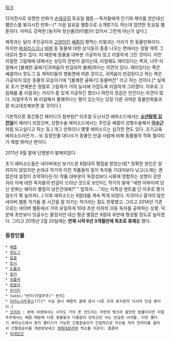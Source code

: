 
[http://comic.naver.com/webtoon/list.nhn?titleId=51007 링크]

12지전사로 유명한 만화가 [[손태규]]의 토요일 웹툰.--독자들에게 인기와 재미를 얻은대신 밸런스를 붕괴시킨 만화--[* 가끔 일요일 웹툰으로 소개받기도 하는데 엄연한 토요일 웹툰이다. 아마도 강력한 [놓지마 정신줄|라이벌]이 있어서 그런게 아닌가 싶다.]

제목과는 달리 주인공이자 [[고양이]]인 [[쌔콤]]이 짱먹는 리얼과는 거리가 먼 동물만화이다. 하지만 [[바실리스크]]나 [[비버]] 등 동물에 대한 상식등이 종종 나오는 면에서는 정말 제목 그대로라 할수 있다. 이 때문에 동물을 대부분 가공하지 않고 리얼하게 그린 것이다. 이런 리얼한 그림체에 대해서는 상당히 찬반이 갈리는데, 리얼해도 재미있다는 쪽과, 너무 리얼해서 [불쾌한 골짜기|귀여움이 반감되어 불쾌]하다는 의견이 있다. 재미있다는 쪽은 쌔콤이나 핫도그 등 캐릭터들의 행동면에 따른 것이고, 귀여움이 반감된다고 하는 쪽은 가공되지 않은 동물의 모습이기에 "[불쾌한 골짜기] 동물버전" 라고 하는 것이다.[* 실제로 초기 연재분은 정말로 그림체가 거의 실사에 가깝도록 리얼하게 그려졌다. 이후로 그림체를 좀 리얼과는 거리가 좀 있게 가공하긴 했으나 여전히 정감은 안간다는 의견이 많다. 리얼주주가 왜 리얼해서 불쾌하다는 평이 있는지는 당장 다른 귀여운 동물만화들과 잘 비교대조해보면 알 것이다.]

기본적으론 중간중간 패러디가 첨부된[* 타조알 도난사건 에피소드에서는 '''[[소년탐정 김전일]]'''이 패러디 되었으며, 성형수술 에피소드에서는 주인공 쌔콤이 성형수술해서 '''[[이수근]]'''처럼 되고싶다고 하는 등.] 개그 만화이나 몇몇 애피소드는 심각한 면도 있다. 조기교육 에피소드라든가... 또 등장인물 대다수가 동물인 만큼 사람에 비해 동물들의 작화 퀄리티가 제법 뛰어난 편이다.

2011년 9월 말에 단행본이 발매되었다. 

초기 에피소드들은 네이버에선 보기드문 8점대의 평점을 받았는데[* 정확한 원인은 알려지지 않았지만 손태규 작가의 이전 작품들의 질이 독자들 기대치보다 낮고(소재는 괜찮은데 설정이 조악하다든가) 작품 대부분이 독창성보다 시류에 영합하는 성향이 강한지라 이에 대한 독자들의 반감이 드러난 것으로 보인다], 작가의 말에 "세현 아부이여 당신 만화는 왜이리 별점이 낮은건데예?" " 밥묵자....."라는 자폭성 멘트를 단 이후로 평가점수가 확 높아져(...) 이후 에피소드는 9점대를 계속 찍게 되었다. 지각이나 결석이 많은 네이버 웹툰 작가들 중 시간을 잘 지키는 작가라는 점도 한몫했고. 그리고 2014년 기준으로는 네이버 웹툰에서 거의 유일하게 10대 초반 이하의 아동 독자를 공략하는 상황. 덕분에 초반보다 덧글수는 줄었지만 대신 평균 별점은 9점대 후반에 형성될 정도로 높아졌다. 그리고 2015년 2월 20일에는 '''연재 시작 6년 3개월만에 최초로 휴재'''를 했다.

=== 등장인물 ===
 * [[쌔콤]]
 * [[핫도그]]
 * [[달콤]]
 * [[토시]]
 * [[도톰이]]
 * [[핑키(리얼주주)|핑키]]
 * [[쉬틀러]]
 * [[흰둥이]]
 * [[두더지]]
 * [wiki:"반지(리얼주주)" 반지]
 * [[티라노사우루스]](?)[* 사실 잠시 쌔콤의 꿈에 잠시 나온 것과 표지판의 낙서의 언급 뿐이다.]
 * [[코끼리]] : 본레 야생에서는 사자도 거의 못 건드리는 자연의 탱크라 할만한 동물이지만 리얼주주에서는 쌔콤 때문에 다른 동물들과 다름없이 당하고만 사는 안습한 녀석들. 다만 줄타기 에피소드에서 혼자 줄타기가 가능한 긴팔원숭이가 간접적으로 자신을 까자 잔머리를 굴려서 긴팔원숭이를 개관광보내고 [[계획대로]]라며 썩소를 지은다. 흠좀무
 * [[늑대인간]]
